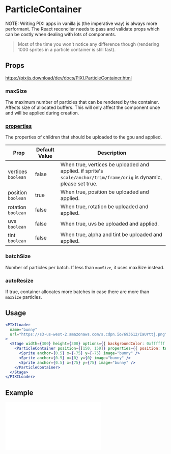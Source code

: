 # ParticleContainer

NOTE: Writing PIXI apps in vanilla js (the imperative way) is always more performant.
The React reconciler needs to pass and validate props which can be costly when dealing with lots of components.

> Most of the time you won't notice any difference though (rendering 1000 sprites in a particle container is still fast).

## Props

https://pixijs.download/dev/docs/PIXI.ParticleContainer.html

### maxSize

The maximum number of particles that can be rendered by the container. Affects size of allocated buffers.
This will only affect the component once and will be applied during creation.

### [properties](https://pixijs.download/dev/docs/PIXI.ParticleContainer.html#ParticleContainer)

The properties of children that should be uploaded to the gpu and applied.

| Prop               | Default Value | Description                                                                                                          |
| ------------------ | ------------- | -------------------------------------------------------------------------------------------------------------------- |
| vertices `boolean` | false         | When true, vertices be uploaded and applied. if sprite's `scale/anchor/trim/frame/orig` is dynamic, please set true. |
| position `boolean` | true          | When true, position be uploaded and applied.                                                                         |
| rotation `boolean` | false         | When true, rotation be uploaded and applied.                                                                         |
| uvs `boolean`      | false         | When true, uvs be uploaded and applied.                                                                              |
| tint `boolean`     | false         | When true, alpha and tint be uploaded and applied.                                                                   |

### batchSize

Number of particles per batch. If less than `maxSize`, it uses maxSize instead.

### autoResize

If true, container allocates more batches in case there are more than `maxSize` particles.

## Usage

```jsx live
<PIXILoader
  name="bunny"
  url="https://s3-us-west-2.amazonaws.com/s.cdpn.io/693612/IaUrttj.png"
>
  <Stage width={300} height={300} options={{ backgroundColor: 0xffffff }}>
    <ParticleContainer position={[150, 150]} properties={{ position: true }}>
      <Sprite anchor={0.5} x={-75} y={-75} image="bunny" />
      <Sprite anchor={0.5} x={0} y={0} image="bunny" />
      <Sprite anchor={0.5} x={75} y={75} image="bunny" />
    </ParticleContainer>
  </Stage>
</PIXILoader>
```

## Example

<iframe
  height={600}
  scrolling="no"
  title="Particle Container"
  src="//codepen.io/inlet/embed/db5dc6ecfb42bbf8dd5322a1015dff70/?height=600&theme-id=33987&default-tab=result&embed-version=2"
  frameBorder="no"
  allowFullScreen={true}
  style={{ width: '100%' }}
/>
